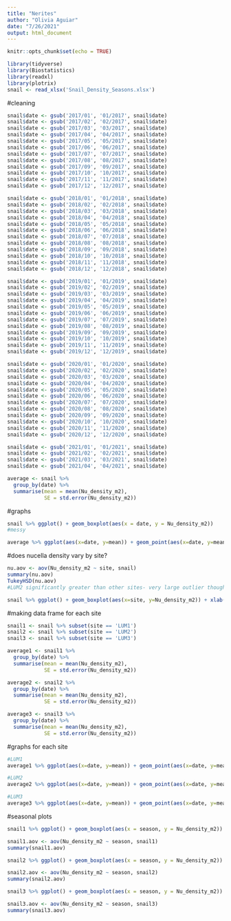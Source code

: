 ```yaml
---
title: "Nerites"
author: "Olivia Aguiar"
date: "7/26/2021"
output: html_document
---
```


```r
knitr::opts_chunk$set(echo = TRUE)
```

```r
library(tidyverse)
library(Biostatistics)
library(readxl)
library(plotrix)
snail <- read_xlsx('Snail_Density_Seasons.xlsx')
```

#cleaning
```r
snail$date <- gsub('2017/01', '01/2017', snail$date)
snail$date <- gsub('2017/02', '02/2017', snail$date)
snail$date <- gsub('2017/03', '03/2017', snail$date)
snail$date <- gsub('2017/04', '04/2017', snail$date)
snail$date <- gsub('2017/05', '05/2017', snail$date)
snail$date <- gsub('2017/06', '06/2017', snail$date)
snail$date <- gsub('2017/07', '07/2017', snail$date)
snail$date <- gsub('2017/08', '08/2017', snail$date)
snail$date <- gsub('2017/09', '09/2017', snail$date)
snail$date <- gsub('2017/10', '10/2017', snail$date)
snail$date <- gsub('2017/11', '11/2017', snail$date)
snail$date <- gsub('2017/12', '12/2017', snail$date)

snail$date <- gsub('2018/01', '01/2018', snail$date)
snail$date <- gsub('2018/02', '02/2018', snail$date)
snail$date <- gsub('2018/03', '03/2018', snail$date)
snail$date <- gsub('2018/04', '04/2018', snail$date)
snail$date <- gsub('2018/05', '05/2018', snail$date)
snail$date <- gsub('2018/06', '06/2018', snail$date)
snail$date <- gsub('2018/07', '07/2018', snail$date)
snail$date <- gsub('2018/08', '08/2018', snail$date)
snail$date <- gsub('2018/09', '09/2018', snail$date)
snail$date <- gsub('2018/10', '10/2018', snail$date)
snail$date <- gsub('2018/11', '11/2018', snail$date)
snail$date <- gsub('2018/12', '12/2018', snail$date)

snail$date <- gsub('2019/01', '01/2019', snail$date)
snail$date <- gsub('2019/02', '02/2019', snail$date)
snail$date <- gsub('2019/03', '03/2019', snail$date)
snail$date <- gsub('2019/04', '04/2019', snail$date)
snail$date <- gsub('2019/05', '05/2019', snail$date)
snail$date <- gsub('2019/06', '06/2019', snail$date)
snail$date <- gsub('2019/07', '07/2019', snail$date)
snail$date <- gsub('2019/08', '08/2019', snail$date)
snail$date <- gsub('2019/09', '09/2019', snail$date)
snail$date <- gsub('2019/10', '10/2019', snail$date)
snail$date <- gsub('2019/11', '11/2019', snail$date)
snail$date <- gsub('2019/12', '12/2019', snail$date)

snail$date <- gsub('2020/01', '01/2020', snail$date)
snail$date <- gsub('2020/02', '02/2020', snail$date)
snail$date <- gsub('2020/03', '03/2020', snail$date)
snail$date <- gsub('2020/04', '04/2020', snail$date)
snail$date <- gsub('2020/05', '05/2020', snail$date)
snail$date <- gsub('2020/06', '06/2020', snail$date)
snail$date <- gsub('2020/07', '07/2020', snail$date)
snail$date <- gsub('2020/08', '08/2020', snail$date)
snail$date <- gsub('2020/09', '09/2020', snail$date)
snail$date <- gsub('2020/10', '10/2020', snail$date)
snail$date <- gsub('2020/11', '11/2020', snail$date)
snail$date <- gsub('2020/12', '12/2020', snail$date)

snail$date <- gsub('2021/01', '01/2021', snail$date)
snail$date <- gsub('2021/02', '02/2021', snail$date)
snail$date <- gsub('2021/03', '03/2021', snail$date)
snail$date <- gsub('2021/04', '04/2021', snail$date)
```

```r
average <- snail %>% 
  group_by(date) %>% 
  summarise(mean = mean(Nu_density_m2),
            SE = std.error(Nu_density_m2))
```

#graphs
```r
snail %>% ggplot() + geom_boxplot(aes(x = date, y = Nu_density_m2))
#messy

average %>% ggplot(aes(x=date, y=mean)) + geom_point(aes(x=date, y=mean)) + geom_errorbar(aes(ymin = mean-SE, ymax = mean+SE)) + xlab('Date') + ylab('Nerite Density') + theme(axis.text.x = element_text(size = 7, angle = 45), axis.ticks = element_blank()) + scale_x_discrete(limits = c('01/2017', '02/2017', '03/2017', '04/2017', '05/2017', '06/2017', '07/2017', '08/2017', '09/2017', '10/2017', '11/2017', '12/2017', '01/2018', '02/2018', '03/2018', '04/2018', '05/2018', '06/2018', '07/2018', '08/2018', '09/2018', '10/2018', '11/2018', '12/2018', '01/2019', '02/2019', '03/2019', '04/2019', '05/2019', '06/2019', '07/2019', '08/2019', '09/2019', '10/2019', '11/2019', '12/2019', '01/2020', '02/2020', '03/2020', '04/2020', '05/2020', '06/2020', '07/2020', '08/2020', '09/2020', '10/2020', '11/2020', '12/2020', '01/2021', '02/2021', '03/2021', '04/2021'))
```

#does nucella density vary by site?
```r
nu.aov <- aov(Nu_density_m2 ~ site, snail)
summary(nu.aov)
TukeyHSD(nu.aov)
#LUM2 significantly greater than other sites- very large outlier though

snail %>% ggplot() + geom_boxplot(aes(x=site, y=Nu_density_m2)) + xlab('Site') + ylab('Nerite Density')
```

#making data frame for each site
```r
snail1 <- snail %>% subset(site == 'LUM1')
snail2 <- snail %>% subset(site == 'LUM2')
snail3 <- snail %>% subset(site == 'LUM3')

average1 <- snail1 %>% 
  group_by(date) %>% 
  summarise(mean = mean(Nu_density_m2),
            SE = std.error(Nu_density_m2))

average2 <- snail2 %>% 
  group_by(date) %>% 
  summarise(mean = mean(Nu_density_m2),
            SE = std.error(Nu_density_m2))

average3 <- snail3 %>% 
  group_by(date) %>% 
  summarise(mean = mean(Nu_density_m2),
            SE = std.error(Nu_density_m2))
```

#graphs for each site
```r
#LUM1
average1 %>% ggplot(aes(x=date, y=mean)) + geom_point(aes(x=date, y=mean)) + geom_errorbar(aes(ymin = mean-SE, ymax = mean+SE)) + xlab('Date') + ylab('Nerite Density') + theme(axis.text.x = element_text(size = 7, angle = 45), axis.ticks = element_blank()) + ggtitle('LUM1') + scale_x_discrete(limits = c('01/2017', '02/2017', '03/2017', '04/2017', '05/2017', '06/2017', '07/2017', '08/2017', '09/2017', '10/2017', '11/2017', '12/2017', '01/2018', '02/2018', '03/2018', '04/2018', '05/2018', '06/2018', '07/2018', '08/2018', '09/2018', '10/2018', '11/2018', '12/2018', '01/2019', '02/2019', '03/2019', '04/2019', '05/2019', '06/2019', '07/2019', '08/2019', '09/2019', '10/2019', '11/2019', '12/2019', '01/2020', '02/2020', '03/2020', '04/2020', '05/2020', '06/2020', '07/2020', '08/2020', '09/2020', '10/2020', '11/2020', '12/2020', '01/2021', '02/2021', '03/2021', '04/2021'))

#LUM2
average2 %>% ggplot(aes(x=date, y=mean)) + geom_point(aes(x=date, y=mean)) + geom_errorbar(aes(ymin = mean-SE, ymax = mean+SE)) + xlab('Date') + ylab('Nerite Density') + theme(axis.text.x = element_text(size = 7, angle = 45), axis.ticks = element_blank()) + ggtitle('LUM2') + scale_x_discrete(limits = c('01/2017', '02/2017', '03/2017', '04/2017', '05/2017', '06/2017', '07/2017', '08/2017', '09/2017', '10/2017', '11/2017', '12/2017', '01/2018', '02/2018', '03/2018', '04/2018', '05/2018', '06/2018', '07/2018', '08/2018', '09/2018', '10/2018', '11/2018', '12/2018', '01/2019', '02/2019', '03/2019', '04/2019', '05/2019', '06/2019', '07/2019', '08/2019', '09/2019', '10/2019', '11/2019', '12/2019', '01/2020', '02/2020', '03/2020', '04/2020', '05/2020', '06/2020', '07/2020', '08/2020', '09/2020', '10/2020', '11/2020', '12/2020', '01/2021', '02/2021', '03/2021', '04/2021'))

#LUM3
average3 %>% ggplot(aes(x=date, y=mean)) + geom_point(aes(x=date, y=mean)) + geom_errorbar(aes(ymin = mean-SE, ymax = mean+SE)) + xlab('Date') + ylab('Nerite Density') + theme(axis.text.x = element_text(size = 7, angle = 45), axis.ticks = element_blank()) + ggtitle('LUM3') + scale_x_discrete(limits = c('01/2017', '02/2017', '03/2017', '04/2017', '05/2017', '06/2017', '07/2017', '08/2017', '09/2017', '10/2017', '11/2017', '12/2017', '01/2018', '02/2018', '03/2018', '04/2018', '05/2018', '06/2018', '07/2018', '08/2018', '09/2018', '10/2018', '11/2018', '12/2018', '01/2019', '02/2019', '03/2019', '04/2019', '05/2019', '06/2019', '07/2019', '08/2019', '09/2019', '10/2019', '11/2019', '12/2019', '01/2020', '02/2020', '03/2020', '04/2020', '05/2020', '06/2020', '07/2020', '08/2020', '09/2020', '10/2020', '11/2020', '12/2020', '01/2021', '02/2021', '03/2021', '04/2021'))
```

#seasonal plots
```r
snail1 %>% ggplot() + geom_boxplot(aes(x = season, y = Nu_density_m2)) + xlab('Season') + ylab('Nerite Density') + ggtitle('LUM1')

snail1.aov <- aov(Nu_density_m2 ~ season, snail1)
summary(snail1.aov)

snail2 %>% ggplot() + geom_boxplot(aes(x = season, y = Nu_density_m2)) + xlab('Season') + ylab('Nerite Density') + ggtitle('LUM2')

snail2.aov <- aov(Nu_density_m2 ~ season, snail2)
summary(snail2.aov)

snail3 %>% ggplot() + geom_boxplot(aes(x = season, y = Nu_density_m2)) + xlab('Season') + ylab('Nerite Density') + ggtitle('LUM3')

snail3.aov <- aov(Nu_density_m2 ~ season, snail3)
summary(snail3.aov)
```

